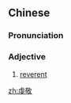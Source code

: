 ==Chinese==
{{zh-forms}}

===Pronunciation===
{{zh-pron
|m=qiánjìng
|c=kin4 ging3
|mn=khiân-kèng
|cat=a
}}

===Adjective===
{{zh-adj}}

# [[reverent]]

[[zh:虔敬]]